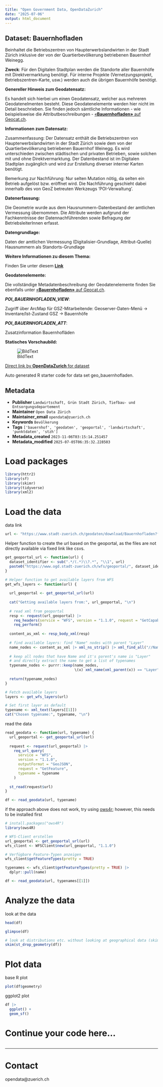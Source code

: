 ```yaml
---
title: "Open Government Data, OpenDataZurich"
date: "2025-07-06"
output: html_document
---
```


## Dataset: Bauernhofladen

Beinhaltet die Betriebszentren von Haupterwerbslandwirten in der Stadt Zürich inklusive der von der Quartierbevölkerung betriebenen Bauernhof Weinegg.


**Zweck**: Für den Digitalen Stadtplan werden die Standorte aller Bauernhöfe mit Direktvermarktung benötigt. Für interne Projekte (Vernetzungsprojekt, Betriebszentren-Karte, usw.) werden auch die übrigen Bauernhöfe benötigt.

**Genereller Hinweis zum Geodatensatz:**

Es handelt sich hierbei um einen Geodatensatz, welcher aus mehreren Geodatenelmenten besteht. Diese Geodatenelemente werden hier nicht im Detail beschrieben. Sie finden jedoch sämtliche Informationen - wie beispielsweise die Attributbeschreibungen - [«**Bauernhofladen»** auf Geocat.ch](https://www.geocat.ch/geonetwork/srv/ger/catalog.search#/metadata/232622bc-15e4-4701-bfcb-5b6f005f8d66).
			   

**Informationen zum Datensatz:**

Zusammenfassung:
Der Datensatz enthält die Betriebszentren von Haupterwerbslandwirten in der Stadt Zürich sowie dem von der Quartierbevölkerung betriebenen Bauernhof Weinegg. Es wird unterschieden zwischen städtischen und privaten Betrieben, sowie solchen mit und ohne Direktvermarktung. Der Datenbestand ist im Digitalen Stadtplan zugänglich und wird zur Erstellung diverser interner Karten benötigt.

Bemerkung zur Nachführung:
Nur selten Mutation nötig, da selten ein Betrieb aufgelöst bzw. eröffnet wird.
Die Nachführung geschieht dabei innerhalb des von GeoZ betreuten Werkzeugs 'POI-Verwaltung'.


**Datenerfassung:**

Die Geometrie wurde aus dem Hausnummern-Datenbestand der amtlichen Vermessung übernommen. Die Attribute werden aufgrund der Fachkenntnisse der Datennachführenden sowie Befragung der BetriebsleiterInnen erfasst.

**Datengrundlage:**

Daten der amtlichen Vermessung (Digitalisier-Grundlage, Attribut-Quelle) Hausnummern als Standorts-Grundlage

**Weitere Informationen zu diesem Thema:**

Finden Sie unter diesem [**Link**](http://www.stadt-zuerich.ch/content/ted/de/index/gsz/natur-_und_erlebnisraeume/landwirtschaft_in_der_stadt_zuerich/direktvermarktung.html)

**Geodatenelemente:**

Die vollständige Metadatenbeschreibung der Geodatenelemente finden Sie ebenfalls unter [«**Bauernhofladen»** auf Geocat.ch](https://www.geocat.ch/geonetwork/srv/ger/md.viewer#/full_view/232622bc-15e4-4701-bfcb-5b6f005f8d66).

***POI_BAUERNHOFLADEN_VIEW***: 

Zugriff über ArcMap für GSZ-Mitarbeitende: Geoserver-Daten-Menü -&gt; Inventare/Ist-Zustand GSZ -&gt; Bauernhöfe


***POI_BAUERNHOFLADEN_ATT***: 

Zusatzinformation Bauernhofläden




**Statisches Vorschaubild:**

![BildText](https://www.gis.stadt-zuerich.ch/zueriplan_docs/geocat/232622bc-15e4-4701-bfcb-5b6f005f8d66.png)



[Direct link by **OpenDataZurich** for dataset](https://data.stadt-zuerich.ch/dataset/geo_bauernhofladen)

Auto generated R starter code for data set geo_bauernhofladen.

## Metadata

- **Publisher** `Landwirtschaft, Grün Stadt Zürich, Tiefbau- und Entsorgungsdepartement`
- **Maintainer** `Open Data Zürich`
- **Maintainer_email** `opendata@zuerich.ch`
- **Keywords** `Bevölk­erung`
- **Tags** `['bauernhof', 'geodaten', 'geoportal', 'landwirtschaft', 'punktdaten', 'stzh']`
- **Metadata_created** `2023-11-06T03:15:14.251457`
- **Metadata_modified** `2025-07-05T06:35:32.228503`


# Load packages

```r
library(httr2)
library(sf)
library(skimr)
library(tidyverse)
library(xml2)
```

# Load the data

data link
```r
url <- "https://www.stadt-zuerich.ch/geodaten/download/Bauernhofladen?format=geojson_link"
```


Helper function to create the url based on the geoportal, as the files are not directly available via fixed link like csvs.
```r
get_geoportal_url <- function(url) {
  dataset_identifier <- sub(".*/(.*)\\?.*", "\\1", url)
  paste0("https://www.ogd.stadt-zuerich.ch/wfs/geoportal/", dataset_identifier)
}
```

```r
# Helper function to get available layers from WFS
get_wfs_layers <- function(url) {
  
  url_geoportal <- get_geoportal_url(url)
  
  cat("Getting available layers from:", url_geoportal, "\n")
  
  # read xml from geoportal
  resp <- request(url_geoportal) |> 
    req_headers(service = "WFS", version = "1.1.0", request = "GetCapabilities") |> 
    req_perform()
  
  content_as_xml <- resp_body_xml(resp)
  
  # find available layers: find "Name" nodes with parent "Layer"
  name_nodes <- content_as_xml |> xml_ns_strip() |> xml_find_all("//Name")
  
  # keep all nodes that have Name and it's parent's name is "Layer"
  # and directly extract the name to get a list of typenames
  typename_nodes <- purrr::keep(name_nodes,
                                \(x) xml_name(xml_parent(x)) == "Layer")
  
  return(typename_nodes)
}

# Fetch available layers
layers <- get_wfs_layers(url)

# Set first layer as default
typename <- xml_text(layers[[1]])
cat("Chosen typename:", typename, "\n")
```

read the data
```r
read_geodata <- function(url, typename) {
  url_geoportal <- get_geoportal_url(url)
  
  request <- request(url_geoportal) |>
    req_url_query(
      service = "WFS",
      version = "1.1.0",
      outputFormat = "GeoJSON",
      request = "GetFeature",
      typename = typename
    )
  
  st_read(request$url)
}

df <- read_geodata(url, typename)
```

if the approach above does not work, try using [ows4r](https://eblondel.github.io/ows4R/); however, this needs to be installed first
```r
# install.packages("ows4R")
library(ows4R)

# WFS-Client erstellen
url_geoportal <- get_geoportal_url(url)
wfs_client <- WFSClient$new(url_geoportal, "1.1.0")

# Verfügbare Feature-Typen anzeigen
wfs_client$getFeatureTypes(pretty = TRUE)

typenames <- wfs_client$getFeatureTypes(pretty = TRUE) |> 
  dplyr::pull(name)

df <- read_geodata(url, typenames[[1]])
```

# Analyze the data

look at the data
```r
head(df)
```

```r
glimpse(df)
```

```r
# look at distributions etc. without looking at geographical data (skim cannot deal with geometries)
skim(st_drop_geometry(df))
```

# Plot data

base R plot
```r
plot(df$geometry)
```

ggplot2 plot
```r
df |>
  ggplot() +
  geom_sf()
```

# Continue your code here...

```r

```

------------------------------------------------------------------------

# Contact

opendata@zuerich.ch
